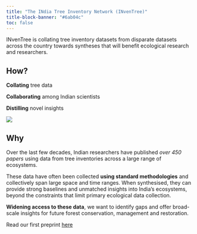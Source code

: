 ```yaml
---
title: "The INdia Tree Inventory Network (INvenTree)"
title-block-banner: "#6ab04c"
toc: false
---
```


INvenTree is collating tree inventory datasets from disparate datasets across the country towards syntheses that will benefit ecological research and researchers.


## How?

<div align="center">
<strong>Collating</strong> tree data<br>

<strong>Collaborating</strong> among Indian scientists<br>

<strong>Distilling</strong> novel insights
</div>

![](assets/Fig1.png)

## Why

Over the last few decades, Indian researchers have published *over 450 papers* using data from tree inventories across a large range of ecosystems.

These data have often been collected **using standard methodologies** and collectively span large space and time ranges. When synthesised, they can provide strong baselines and unmatched insights into India’s ecosystems, beyond the constraints that limit primary ecological data collection. 

**Widening access to these data**, we want to identify gaps and offer broad-scale insights for future forest conservation, management and restoration.

Read our first preprint [here](https://www.biorxiv.org/content/10.1101/2024.05.18.594774v1)


